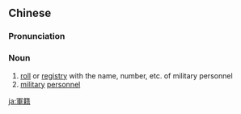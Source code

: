 ==Chinese==
{{zh-forms|s=军籍}}

===Pronunciation===
{{zh-pron
|m=jūnjí
|mn=kun-che̍k
|cat=n
}}

===Noun===
{{zh-noun}}

# [[roll]] or [[registry]] with the name, number, etc. of military personnel
# [[military]] [[personnel]]

[[ja:軍籍]]